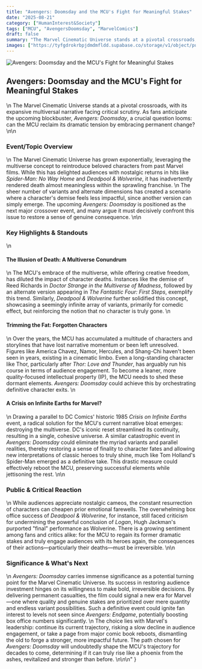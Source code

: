 ```yaml
---
title: "Avengers: Doomsday and the MCU's Fight for Meaningful Stakes"
date: "2025-08-21"
category: ["HumanInterest&Society"]
tags: ["MCU", "AvengersDoomsday", "MarvelComics"]
draft: false
summary: "The Marvel Cinematic Universe stands at a pivotal crossroads, with its expansive multiversal narrative facing critical scrutiny. As fans anticipate the upcoming blockbuster, *Avengers: Doomsday*, a crucial question looms: can the MCU reclaim its dramatic tension by embracing permanent change?"
images: ["https://tyfgdrokrbpjdmdmfldd.supabase.co/storage/v1/object/public/image/2025-08-21-02-04-58-838-04-00.jpg"]
---
```


![Avengers: Doomsday and the MCU's Fight for Meaningful Stakes](https://tyfgdrokrbpjdmdmfldd.supabase.co/storage/v1/object/public/image/2025-08-21-02-04-58-838-04-00.jpg)


## Avengers: Doomsday and the MCU's Fight for Meaningful Stakes
\n
The Marvel Cinematic Universe stands at a pivotal crossroads, with its expansive multiversal narrative facing critical scrutiny. As fans anticipate the upcoming blockbuster, *Avengers: Doomsday*, a crucial question looms: can the MCU reclaim its dramatic tension by embracing permanent change?
\n\n
### Event/Topic Overview
\n
The Marvel Cinematic Universe has grown exponentially, leveraging the multiverse concept to reintroduce beloved characters from past Marvel films. While this has delighted audiences with nostalgic returns in hits like *Spider-Man: No Way Home* and *Deadpool & Wolverine*, it has inadvertently rendered death almost meaningless within the sprawling franchise.
\n
The sheer number of variants and alternate dimensions has created a scenario where a character's demise feels less impactful, since another version can simply emerge. The upcoming *Avengers: Doomsday* is positioned as the next major crossover event, and many argue it must decisively confront this issue to restore a sense of genuine consequence.
\n\n
### Key Highlights & Standouts
\n
#### The Illusion of Death: A Multiverse Conundrum
\n
The MCU's embrace of the multiverse, while offering creative freedom, has diluted the impact of character deaths. Instances like the demise of Reed Richards in *Doctor Strange in the Multiverse of Madness*, followed by an alternate version appearing in *The Fantastic Four: First Steps*, exemplify this trend. Similarly, *Deadpool & Wolverine* further solidified this concept, showcasing a seemingly infinite array of variants, primarily for comedic effect, but reinforcing the notion that no character is truly gone.
\n
#### Trimming the Fat: Forgotten Characters
\n
Over the years, the MCU has accumulated a multitude of characters and storylines that have lost narrative momentum or been left unresolved. Figures like America Chavez, Namor, Hercules, and Shang-Chi haven't been seen in years, existing in a cinematic limbo. Even a long-standing character like Thor, particularly after *Thor: Love and Thunder*, has arguably run his course in terms of audience engagement. To become a leaner, more quality-focused intellectual property (IP), the MCU needs to shed these dormant elements. *Avengers: Doomsday* could achieve this by orchestrating definitive character exits.
\n
#### A Crisis on Infinite Earths for Marvel?
\n
Drawing a parallel to DC Comics' historic 1985 *Crisis on Infinite Earths* event, a radical solution for the MCU's current narrative bloat emerges: destroying the multiverse. DC's iconic reset streamlined its continuity, resulting in a single, cohesive universe. A similar catastrophic event in *Avengers: Doomsday* could eliminate the myriad variants and parallel realities, thereby restoring a sense of finality to character fates and allowing new interpretations of classic heroes to truly shine, much like Tom Holland's Spider-Man emerged as a definitive take. This drastic measure could effectively reboot the MCU, preserving successful elements while jettisoning the rest.
\n\n
### Public & Critical Reaction
\n
While audiences appreciate nostalgic cameos, the constant resurrection of characters can cheapen prior emotional farewells. The overwhelming box office success of *Deadpool & Wolverine*, for instance, still faced criticism for undermining the powerful conclusion of *Logan*, Hugh Jackman's purported "final" performance as Wolverine. There is a growing sentiment among fans and critics alike: for the MCU to regain its former dramatic stakes and truly engage audiences with its heroes again, the consequences of their actions—particularly their deaths—must be irreversible.
\n\n
### Significance & What's Next
\n
*Avengers: Doomsday* carries immense significance as a potential turning point for the Marvel Cinematic Universe. Its success in restoring audience investment hinges on its willingness to make bold, irreversible decisions. By delivering permanent casualties, the film could signal a new era for Marvel—one where quality and genuine stakes are prioritized over mere quantity and endless variant possibilities. Such a definitive event could ignite fan interest to levels not seen since *Avengers: Endgame*, potentially boosting box office numbers significantly.
\n
The choice lies with Marvel's leadership: continue its current trajectory, risking a slow decline in audience engagement, or take a page from major comic book reboots, dismantling the old to forge a stronger, more impactful future. The path chosen for *Avengers: Doomsday* will undoubtedly shape the MCU's trajectory for decades to come, determining if it can truly rise like a phoenix from the ashes, revitalized and stronger than before.
\n\n\n"
}
